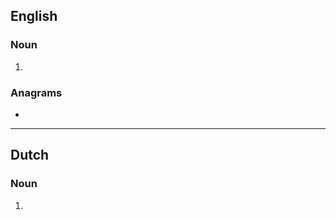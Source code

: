 ==English==

===Noun===
{{head|en|noun form}}

# {{plural of|emitter|lang=en}}

===Anagrams===
* {{anagrams|en|a=eeimrstt|meritest|termites}}

----

==Dutch==

===Noun===
{{head|nl|noun plural form}}

# {{nl-noun form of|pl|emitter}}